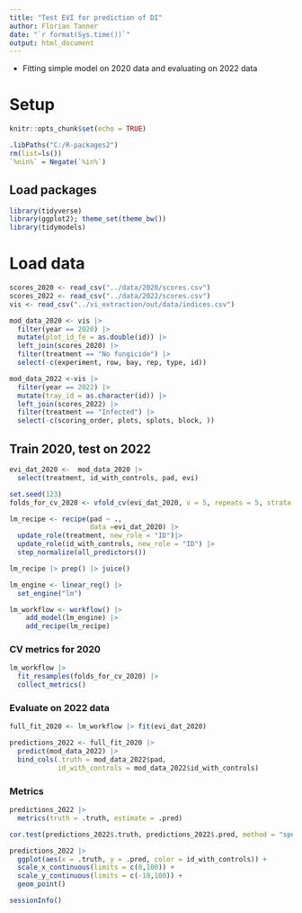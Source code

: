 ```yaml
---
title: "Test EVI for prediction of DI"
author: Florian Tanner
date: "`r format(Sys.time())`"
output: html_document
---
```


- Fitting simple model on 2020 data and evaluating on 2022 data

# Setup

```r
knitr::opts_chunk$set(echo = TRUE)
```

```r
.libPaths("C:/R-packages2")
rm(list=ls())
`%nin%` = Negate(`%in%`)
```

## Load packages

```r
library(tidyverse)
library(ggplot2); theme_set(theme_bw())
library(tidymodels)
```

# Load data


```r
scores_2020 <- read_csv("../data/2020/scores.csv")
scores_2022 <- read_csv("../data/2022/scores.csv")
vis <- read_csv("../vi_extraction/out/data/indices.csv")
```


```r
mod_data_2020 <- vis |> 
  filter(year == 2020) |> 
  mutate(plot_id_fe = as.double(id)) |> 
  left_join(scores_2020) |> 
  filter(treatment == "No fungicide") |> 
  select(-c(experiment, row, bay, rep, type, id)) 
```

```r
mod_data_2022 <-vis |> 
  filter(year == 2022) |> 
  mutate(tray_id = as.character(id)) |> 
  left_join(scores_2022) |> 
  filter(treatment == "Infected") |> 
  select(-c(scoring_order, plots, splots, block, )) 
```





## Train 2020, test on 2022

```r
evi_dat_2020 <-  mod_data_2020 |> 
  select(treatment, id_with_controls, pad, evi) 

set.seed(123)
folds_for_cv_2020 <- vfold_cv(evi_dat_2020, v = 5, repeats = 5, strata = pad)

lm_recipe <- recipe(pad ~ ., 
                    data =evi_dat_2020) |> 
  update_role(treatment, new_role = "ID")|>
  update_role(id_with_controls, new_role = "ID") |> 
  step_normalize(all_predictors()) 

lm_recipe |> prep() |> juice()

lm_engine <- linear_reg() |> 
  set_engine("lm")

lm_workflow <- workflow() |>
    add_model(lm_engine) |>
    add_recipe(lm_recipe)
```

### CV metrics for 2020 

```r
lm_workflow |> 
  fit_resamples(folds_for_cv_2020) |> 
  collect_metrics()
```

### Evaluate on 2022 data

```r
full_fit_2020 <- lm_workflow |> fit(evi_dat_2020)

predictions_2022 <- full_fit_2020 |> 
  predict(mod_data_2022) |> 
  bind_cols(.truth = mod_data_2022$pad,
            id_with_controls = mod_data_2022$id_with_controls)
```

### Metrics

```r
predictions_2022 |> 
  metrics(truth = .truth, estimate = .pred)

cor.test(predictions_2022$.truth, predictions_2022$.pred, method = "spearman")
```

```r
predictions_2022 |> 
  ggplot(aes(x = .truth, y = .pred, color = id_with_controls)) +
  scale_x_continuous(limits = c(0,100)) +
  scale_y_continuous(limits = c(-10,100)) +
  geom_point()
```



```r
sessionInfo()
```
